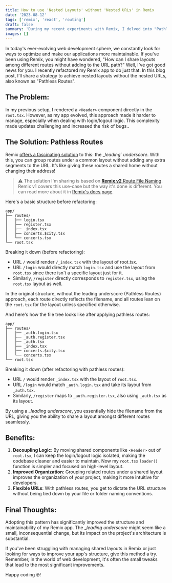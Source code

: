 ```yaml
---
title: How to use 'Nested Layouts' without 'Nested URLs' in Remix
date: '2023-08-12'
tags: ['remix', 'react', 'routing']
draft: false
summary: 'During my recent experiments with Remix, I delved into "Pathless Routes". This approach not only reshaped layout sharing but also elegantly decoupled the parent route from root.ts, streamlining my code structure.'
images: []
---
```


In today's ever-evolving web development sphere, we constantly look for ways to optimize and make our applications more maintainable. If you've been using Remix, you might have wondered, "How can I share layouts among different routes without adding to the URL path?" Well, I've got good news for you. I recently refactored my Remix app to do just that. In this blog post, I'll share a strategy to achieve nested layouts without the nested URLs, also known as "Pathless Routes".

## The Problem:

In my previous setup, I rendered a `<Header>` component directly in the `root.tsx`. However, as my app evolved, this approach made it harder to manage, especially when dealing with login/logout logic. This complexity made updates challenging and increased the risk of bugs..

## The Solution: Pathless Routes

Remix [offers a fascinating solution](https://remix.run/docs/en/1.19.3/file-conventions/route-files-v2#nested-urls-without-layout-nesting) to this: the \__leading` underscore_. With this, you can group routes under a common layout without adding any extra segments to the URL. It’s like giving these routes a shared home without changing their address!

> ⚠️ The solution I'm sharing is based on [**Remix v2** Route File Naming](https://remix.run/docs/en/1.19.3/file-conventions/route-files-v2). Remix v1 covers this use-case but the way it's done is different. You can read more about it in [Remix's docs page](https://remix.run/docs/en/1.19.3/file-conventions/routes-files#pathless-layout-routes).

Here's a basic structure before refactoring:

```
app/
├── routes/
│   ├── login.tsx
│   ├── register.tsx
│   ├── _index.tsx
│   ├── concerts.$city.tsx
│   └── concerts.tsx
└── root.tsx
```

Breaking it down (before refactoring):

- URL `/` would render `/_index.tsx` with the layout of root.tsx.
- URL `/login` would directly match `login.tsx` and use the layout from `root.tsx` since there isn't a specific layout just for it.
- Similarly, `/register` directly corresponds to `register.tsx`, using the `root.tsx` layout as well.

In the original structure, without the leading underscore (Pathless Routes) approach, each route directly reflects the filename, and all routes lean on the `root.tsx` for the layout unless specified otherwise.

And here's how the file tree looks like after applying pathless routes:

```
app/
├── routes/
│   ├── _auth.login.tsx
│   ├── _auth.register.tsx
│   ├── _auth.tsx
│   ├── _index.tsx
│   ├── concerts.$city.tsx
│   └── concerts.tsx
└── root.tsx
```

Breaking it down (after refactoring with pathless routes):

- URL `/` would render `_index.tsx` with the layout of `root.tsx`.
- URL `/login` would match `_auth.login.tsx` and take its layout from `_auth.tsx`.
- Similarly, `/register` maps to `_auth.register.tsx`, also using `_auth.tsx` as its layout.

By using a \__leading underscore_, you essentially hide the filename from the URL, giving you the ability to share a layout amongst different routes seamlessly.

## Benefits:

1. **Decoupling Logic**: By moving shared components like `<Header>` out of `root.tsx`, I can keep the login/logout logic isolated, making the codebase cleaner and easier to maintain. Now my `root.tsx` `loader()` function is simpler and focused on high-level layout.
2. **Improved Organization**: Grouping related routes under a shared layout improves the organization of your project, making it more intuitive for developers.
3. **Flexible URLs**: With pathless routes, you get to dictate the URL structure without being tied down by your file or folder naming conventions.

## Final Thoughts:

Adopting this pattern has significantly improved the structure and maintainability of my Remix app. The \__leading underscore_ might seem like a small, inconsequential change, but its impact on the project's architecture is substantial.

If you've been struggling with managing shared layouts in Remix or just looking for ways to improve your app's structure, give this method a try. Remember, in the world of web development, it's often the small tweaks that lead to the most significant improvements.

Happy coding 🤓!
